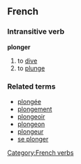 ==French==
===Intransitive verb===
'''plonger'''

#to [[dive]]
#to [[plunge]]

===Related terms===
*[[plongée]]
*[[plongement]]
*[[plongeoir]]
*[[plongeon]]
*[[plongeur]]
*[[se plonger]]

[[Category:French verbs]]